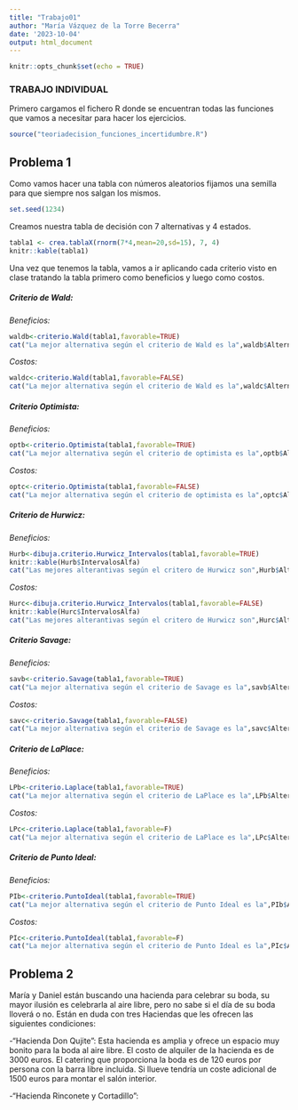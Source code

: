 ```yaml
---
title: "Trabajo01"
author: "María Vázquez de la Torre Becerra"
date: '2023-10-04'
output: html_document
---
```


```r
knitr::opts_chunk$set(echo = TRUE)
```

### TRABAJO INDIVIDUAL

Primero cargamos el fichero R donde se encuentran todas las funciones que vamos a necesitar para hacer los ejercicios.
```r
source("teoriadecision_funciones_incertidumbre.R")
```

## Problema 1
Como vamos hacer una tabla con números aleatorios fijamos una semilla para que siempre nos salgan los mismos.
```r
set.seed(1234)
```

Creamos nuestra tabla de decisión con 7 alternativas y 4 estados.
```r
tabla1 <- crea.tablaX(rnorm(7*4,mean=20,sd=15), 7, 4)
knitr::kable(tabla1)
```

Una vez que tenemos la tabla, vamos a ir aplicando cada criterio visto en clase tratando la tabla primero como beneficios y luego como costos.

##### Criterio de Wald:

*Beneficios:*

```r
waldb<-criterio.Wald(tabla1,favorable=TRUE)
cat("La mejor alternativa según el criterio de Wald es la",waldb$AlternativaOptima,"siendo el valor óptimo el", waldb$ValorOptimo)


```
*Costos:*

```r
waldc<-criterio.Wald(tabla1,favorable=FALSE)
cat("La mejor alternativa según el criterio de Wald es la",waldc$AlternativaOptima,"siendo el valor óptimo el", waldc$ValorOptimo)


```

##### Criterio Optimista:

*Beneficios:*

```r
optb<-criterio.Optimista(tabla1,favorable=TRUE)
cat("La mejor alternativa según el criterio de optimista es la",optb$AlternativaOptima,"siendo el valor óptimo el",optb$ValorOptimo)


```
*Costos:*

```r
optc<-criterio.Optimista(tabla1,favorable=FALSE)
cat("La mejor alternativa según el criterio de optimista es la",optc$AlternativaOptima,"siendo el valor óptimo el",optc$ValorOptimo)


```


##### Criterio de Hurwicz:

*Beneficios:*

```r
Hurb<-dibuja.criterio.Hurwicz_Intervalos(tabla1,favorable=TRUE)
knitr::kable(Hurb$IntervalosAlfa)
cat("Las mejores alterantivas según el critero de Hurwicz son",Hurb$AltOptimas, "dependiendo del alfa que eligamos, podemos observar los intervalos en la tabla de arriba.")

```
*Costos:*

```r
Hurc<-dibuja.criterio.Hurwicz_Intervalos(tabla1,favorable=FALSE)
knitr::kable(Hurc$IntervalosAlfa)
cat("Las mejores alterantivas según el critero de Hurwicz son",Hurc$AltOptimas, "dependiendo del alfa que eligamos, podemos observar los intervalos en la tabla de arriba.")


```


##### Criterio Savage:

*Beneficios:*

```r
savb<-criterio.Savage(tabla1,favorable=TRUE)
cat("La mejor alternativa según el criterio de Savage es la",savb$AlternativaOptima,"siendo el valor óptimo el",savb$ValorOptimo)


```
*Costos:*

```r
savc<-criterio.Savage(tabla1,favorable=FALSE)
cat("La mejor alternativa según el criterio de Savage es la",savc$AlternativaOptima,"siendo el valor óptimo el",savc$ValorOptimo)


```

##### Criterio de LaPlace:

*Beneficios:*

```r
LPb<-criterio.Laplace(tabla1,favorable=TRUE)
cat("La mejor alternativa según el criterio de LaPlace es la",LPb$AlternativaOptima,"siendo el valor óptimo el",LPb$ValorOptimo)


```
*Costos:*

```r
LPc<-criterio.Laplace(tabla1,favorable=F)
cat("La mejor alternativa según el criterio de LaPlace es la",LPc$AlternativaOptima,"siendo el valor óptimo el",LPc$ValorOptimo)


```

##### Criterio de Punto Ideal:

*Beneficios:*

```r
PIb<-criterio.PuntoIdeal(tabla1,favorable=TRUE)
cat("La mejor alternativa según el criterio de Punto Ideal es la",PIb$AlternativaOptima,"siendo el valor óptimo el",PIb$ValorOptimo)


```
*Costos:*

```r
PIc<-criterio.PuntoIdeal(tabla1,favorable=F)
cat("La mejor alternativa según el criterio de Punto Ideal es la",PIc$AlternativaOptima,"siendo el valor óptimo el",PIc$ValorOptimo)


```

## Problema 2

María y Daniel están buscando una hacienda para celebrar su boda, su mayor ilusión es celebrarla al aire libre, pero no sabe si el día de su boda lloverá o no.
Están en duda con tres Haciendas que les ofrecen las siguientes condiciones:

-"Hacienda Don Qujite": Esta hacienda es amplia y ofrece un espacio muy bonito para la boda al aire libre. El costo de alquiler de la hacienda es de 3000 euros. El catering que proporciona la boda es de 120 euros por persona con la barra libre incluida. Si llueve tendría un coste adicional de 1500 euros para montar el salón interior.

-"Hacienda Rinconete y Cortadillo": 
